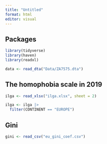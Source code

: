 ```yaml
---
title: "Untitled"
format: html
editor: visual
---
```


## Packages

```r
library(tidyverse)
library(haven)
library(readxl)
```

```r

data <- read_dta("Data/ZA7575.dta")

```

## The homophobia scale in 2019

```r

ilga <- read_xlsx("ilga.xlsx", sheet = 2)

ilga <- ilga |> 
  filter(CONTINENT == "EUROPE")
```

## Gini

```r

gini <- read_csv("eu_gini_coef.csv")

```
